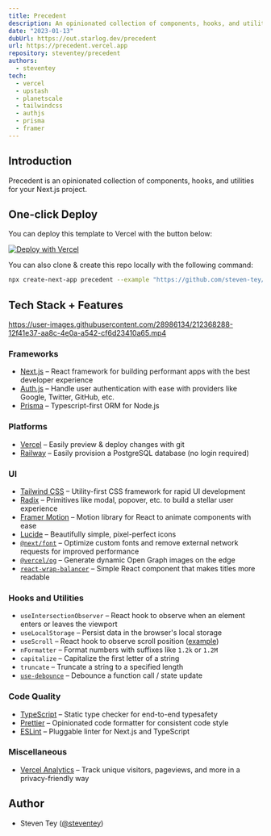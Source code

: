 ```yaml
---
title: Precedent
description: An opinionated collection of components, hooks, and utilities for your Next.js project.
date: "2023-01-13"
dubUrl: https://out.starlog.dev/precedent
url: https://precedent.vercel.app
repository: steventey/precedent
authors:
  - steventey
tech:
  - vercel
  - upstash
  - planetscale
  - tailwindcss
  - authjs
  - prisma
  - framer
---
```



## Introduction

Precedent is an opinionated collection of components, hooks, and utilities for your Next.js project.

## One-click Deploy

You can deploy this template to Vercel with the button below:

[![Deploy with Vercel](https://vercel.com/button)](https://vercel.com/new/clone?repository-url=https%3A%2F%2Fgithub.com%2Fsteven-tey%2Fprecedent&project-name=precedent&repository-name=precedent&demo-title=Precedent&demo-description=An%20opinionated%20collection%20of%20components%2C%20hooks%2C%20and%20utilities%20for%20your%20Next%20project.&demo-url=https%3A%2F%2Fprecedent.dev&demo-image=https%3A%2F%2Fprecedent.dev%2Fapi%2Fog&env=DATABASE_URL,GOOGLE_CLIENT_ID,GOOGLE_CLIENT_SECRET,NEXTAUTH_SECRET&envDescription=How%20to%20get%20these%20env%20variables%3A&envLink=https%3A%2F%2Fgithub.com%2Fsteven-tey%2Fprecedent%2Fblob%2Fmain%2F.env.example)

You can also clone & create this repo locally with the following command:

```bash
npx create-next-app precedent --example "https://github.com/steven-tey/precedent"
```

## Tech Stack + Features

https://user-images.githubusercontent.com/28986134/212368288-12f41e37-aa8c-4e0a-a542-cf6d23410a65.mp4

### Frameworks

- [Next.js](https://nextjs.org/) – React framework for building performant apps with the best developer experience
- [Auth.js](https://authjs.dev/) – Handle user authentication with ease with providers like Google, Twitter, GitHub, etc.
- [Prisma](https://www.prisma.io/) – Typescript-first ORM for Node.js

### Platforms

- [Vercel](https://vercel.com/) – Easily preview & deploy changes with git
- [Railway](https://railway.app/) – Easily provision a PostgreSQL database (no login required)

### UI

- [Tailwind CSS](https://tailwindcss.com/) – Utility-first CSS framework for rapid UI development
- [Radix](https://www.radix-ui.com/) – Primitives like modal, popover, etc. to build a stellar user experience
- [Framer Motion](https://framer.com/motion) – Motion library for React to animate components with ease
- [Lucide](https://lucide.dev/) – Beautifully simple, pixel-perfect icons
- [`@next/font`](https://nextjs.org/docs/basic-features/font-optimization) – Optimize custom fonts and remove external network requests for improved performance
- [`@vercel/og`](https://vercel.com/docs/concepts/functions/edge-functions/og-image-generation) – Generate dynamic Open Graph images on the edge
- [`react-wrap-balancer`](https://github.com/shuding/react-wrap-balancer) – Simple React component that makes titles more readable

### Hooks and Utilities

- `useIntersectionObserver` –  React hook to observe when an element enters or leaves the viewport
- `useLocalStorage` – Persist data in the browser's local storage
- `useScroll` – React hook to observe scroll position ([example](https://github.com/steven-tey/precedent/blob/main/components/layout/index.tsx#L25))
- `nFormatter` – Format numbers with suffixes like `1.2k` or `1.2M`
- `capitalize` – Capitalize the first letter of a string
- `truncate` – Truncate a string to a specified length
- [`use-debounce`](https://www.npmjs.com/package/use-debounce) – Debounce a function call / state update

### Code Quality

- [TypeScript](https://www.typescriptlang.org/) – Static type checker for end-to-end typesafety
- [Prettier](https://prettier.io/) – Opinionated code formatter for consistent code style
- [ESLint](https://eslint.org/) – Pluggable linter for Next.js and TypeScript

### Miscellaneous

- [Vercel Analytics](https://vercel.com/analytics) – Track unique visitors, pageviews, and more in a privacy-friendly way

## Author

- Steven Tey ([@steventey](https://twitter.com/steventey))